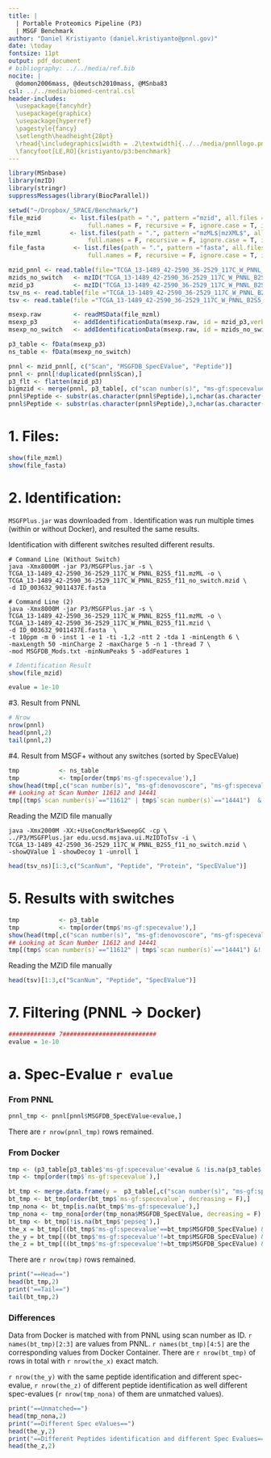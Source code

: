 ```yaml
---
title: | 
  | Portable Proteomics Pipeline (P3) 
  | MSGF Benchmark
author: "Daniel Kristiyanto (daniel.kristiyanto@pnnl.gov)"
date: \today
fontsize: 11pt
output: pdf_document
# bibliography: ../../media/ref.bib
nocite: |
  @domon2006mass, @deutsch2010mass, @MSnba83
csl: ../../media/biomed-central.csl
header-includes:
  \usepackage{fancyhdr}
  \usepackage{graphicx}
  \usepackage{hyperref}
  \pagestyle{fancy}
  \setlength\headheight{28pt}
  \rhead{\includegraphics[width = .2\textwidth]{../../media/pnnllogo.png}}
  \fancyfoot[LE,RO]{kristiyanto/p3:benchmark}
---
```

\rule{\textwidth}{1pt}
```r
library(MSnbase)
library(mzID)
library(stringr)
suppressMessages(library(BiocParallel))

```

```r
setwd("~/Dropbox/_SPACE/Benchmark/")
file_mzid        <- list.files(path = ".", pattern ="mzid", all.files = F, 
                      full.names = F, recursive = F, ignore.case = T, include.dirs = F)
file_mzml        <- list.files(path = ".", pattern ="mzML$|mzXML$", all.files = F, 
                      full.names = F, recursive = F, ignore.case = T, include.dirs = F)
file_fasta        <- list.files(path = ".", pattern ="fasta", all.files = F, 
                      full.names = F, recursive = F, ignore.case = T, include.dirs = F)

mzid_pnnl <- read.table(file="TCGA_13-1489_42-2590_36-2529_117C_W_PNNL_B2S5_f11_msgfdb_fht.txt", sep="\t", header=T)
mzids_no_switch   <- mzID("TCGA_13-1489_42-2590_36-2529_117C_W_PNNL_B2S5_f11_no_switch.mzid")
mzid_p3           <- mzID("TCGA_13-1489_42-2590_36-2529_117C_W_PNNL_B2S5_f11.mzid")
tsv_ns <- read.table(file ="TCGA_13-1489_42-2590_36-2529_117C_W_PNNL_B2S5_f11_no_switch.tsv", sep="\t",header = T)
tsv <- read.table(file ="TCGA_13-1489_42-2590_36-2529_117C_W_PNNL_B2S5_f11.tsv", sep="\t",header = T)

msexp.raw         <- readMSData(file_mzml)
msexp_p3          <- addIdentificationData(msexp.raw, id = mzid_p3,verbose=F)
msexp_no_switch   <- addIdentificationData(msexp.raw, id = mzids_no_switch,verbose=F)

p3_table <- fData(msexp_p3)
ns_table <- fData(msexp_no_switch)

pnnl <- mzid_pnnl[, c("Scan", "MSGFDB_SpecEValue", "Peptide")]
pnnl <- pnnl[!duplicated(pnnl$Scan),]
p3_flt <- flatten(mzid_p3)
bigmzid <- merge(pnnl, p3_table[, c("scan number(s)", "ms-gf:specevalue", "pepseq")], by.x="Scan", by.y = "scan number(s)", all.x = T, all.y = T)
pnnl$Peptide <- substr(as.character(pnnl$Peptide),1,nchar(as.character(pnnl$Peptide))-2)
pnnl$Peptide <- substr(as.character(pnnl$Peptide),3,nchar(as.character(pnnl$Peptide)))

```

# 1. Files:

```r
show(file_mzml)
show(file_fasta)
```

# 2. Identification:

`MSGFPlus.jar` was downloaded from \url{https://omics.pnl.gov/software/ms-gf}. Identification was run multiple times (within or without Docker), and resulted the same results. 

Identification with different switches resulted different results.

```
# Command Line (Without Switch)
java -Xmx8000M -jar P3/MSGFPlus.jar -s \
TCGA_13-1489_42-2590_36-2529_117C_W_PNNL_B2S5_f11.mzML -o \
TCGA_13-1489_42-2590_36-2529_117C_W_PNNL_B2S5_f11_no_switch.mzid \
-d ID_003632_9011437E.fasta  

# Command Line (2)
java -Xmx8000M -jar P3/MSGFPlus.jar -s \
TCGA_13-1489_42-2590_36-2529_117C_W_PNNL_B2S5_f11.mzML -o \
TCGA_13-1489_42-2590_36-2529_117C_W_PNNL_B2S5_f11.mzid \
-d ID_003632_9011437E.fasta  \
-t 10ppm -m 0 -inst 1 -e 1 -ti -1,2 -ntt 2 -tda 1 -minLength 6 \
-maxLength 50 -minCharge 2 -maxCharge 5 -n 1 -thread 7 \
-mod MSGFDB_Mods.txt -minNumPeaks 5 -addFeatures 1
```
```r
# Identification Result
show(file_mzid)
```

```r
evalue = 1e-10
```

#3. Result from PNNL
```r
# Nrow
nrow(pnnl)
head(pnnl,2)
tail(pnnl,2)
```


#4. Result from MSGF+ without any switches (sorted by SpecEValue)
```r
tmp           <- ns_table
tmp           <- tmp[order(tmp$'ms-gf:specevalue'),]
show(head(tmp[,c("scan number(s)", "ms-gf:denovoscore", "ms-gf:specevalue",  "pepseq")])[1:3,])
## Looking at Scan Number 11612 and 14441
tmp[(tmp$`scan number(s)`=="11612" | tmp$`scan number(s)`=="14441")  &! is.na(tmp$`scan number(s)`),c("scan number(s)", "ms-gf:denovoscore", "ms-gf:specevalue", "pepseq")]
```


Reading the MZID file manually
```
java -Xmx2000M -XX:+UseConcMarkSweepGC -cp \ 
../P3/MSGFPlus.jar edu.ucsd.msjava.ui.MzIDToTsv -i \
TCGA_13-1489_42-2590_36-2529_117C_W_PNNL_B2S5_f11_no_switch.mzid \
-showQValue 1 -showDecoy 1 -unroll 1
```

```r
head(tsv_ns)[1:3,c("ScanNum", "Peptide", "Protein", "SpecEValue")]
```


# 5. Results with switches
```r
tmp           <- p3_table
tmp           <- tmp[order(tmp$'ms-gf:specevalue'),]
show(head(tmp[,c("scan number(s)", "ms-gf:denovoscore", "ms-gf:specevalue", "pepseq")])[1:3,])
## Looking at Scan Number 11612 and 14441
tmp[(tmp$`scan number(s)`=="11612" | tmp$`scan number(s)`=="14441") &! is.na(tmp$`scan number(s)`),c("scan number(s)", "ms-gf:denovoscore", "ms-gf:specevalue", "accession", "pepseq")]

```


Reading the MZID file manually
```r
head(tsv)[1:3,c("ScanNum", "Peptide", "SpecEValue")]
```


# 7. Filtering (PNNL -> Docker)


```r
############# 7##########################
evalue = 1e-10
```

# a. Spec-Evalue `r evalue`
### From PNNL
```r
pnnl_tmp <- pnnl[pnnl$MSGFDB_SpecEValue<evalue,]
```
There are ```r nrow(pnnl_tmp)``` rows remained.

### From Docker 
```r
tmp <- (p3_table[p3_table$'ms-gf:specevalue'<evalue & !is.na(p3_table$'ms-gf:specevalue'<evalue),c("scan number(s)", "ms-gf:specevalue", "pepseq")])
tmp <- tmp[order(tmp$`ms-gf:specevalue`),]

bt_tmp <- merge.data.frame(y =  p3_table[,c("scan number(s)", "ms-gf:specevalue", "pepseq")], x=pnnl_tmp, by.x = "Scan", by.y  =  "scan number(s)", all.x = T, all.y = F)
bt_tmp <- bt_tmp[order(bt_tmp$`ms-gf:specevalue`, decreasing = F),]
tmp_nona <- bt_tmp[is.na(bt_tmp$'ms-gf:specevalue'),]
tmp_nona <- tmp_nona[order(tmp_nona$MSGFDB_SpecEValue, decreasing = F),]
bt_tmp <- bt_tmp[!is.na(bt_tmp$'pepseq'),]
the_x = bt_tmp[((bt_tmp$'ms-gf:specevalue'==bt_tmp$MSGFDB_SpecEValue) & (bt_tmp$pepseq==bt_tmp$Peptide)),]
the_y = bt_tmp[((bt_tmp$'ms-gf:specevalue'!=bt_tmp$MSGFDB_SpecEValue) & (bt_tmp$pepseq==bt_tmp$Peptide)),]
the_z = bt_tmp[((bt_tmp$'ms-gf:specevalue'!=bt_tmp$MSGFDB_SpecEValue) & (bt_tmp$pepseq!=bt_tmp$Peptide)),]

```
There are ```r nrow(tmp)``` rows remained.

```r
print("==Head==")
head(bt_tmp,2)
print("==Tail==")
tail(bt_tmp,2)
```

### Differences
Data from Docker is matched with from PNNL using scan number as ID. `r names(bt_tmp)[2:3]` are values from PNNL. `r names(bt_tmp)[4:5]` are the corresponding values from Docker Container. There are `r nrow(bt_tmp)` of rows in total with   `r nrow(the_x)` exact match.

`r nrow(the_y)` with the same peptide identification and different spec-evalue, `r nrow(the_z)` of different peptide identification as well different spec-evalues (`r nrow(tmp_nona)` of them are unmatched values).

```r
print("==Unmatched==")
head(tmp_nona,2)
print("==Different Spec eValues==")
head(the_y,2)
print("==Different Peptides identification and different Spec Evalues==")
head(the_z,2)

```
